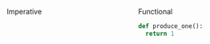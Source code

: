 
::: {.columns}
::: {.column width="50%"}

Imperative

:::
::: {.column width="50%"}

Functional

```python
def produce_one():
  return 1
```

<!-- ![(If this approach clicks with your brain... you should read this book immediately!)](images/abstraction.jpg){fig-align="center" width="340"} -->

:::
:::
